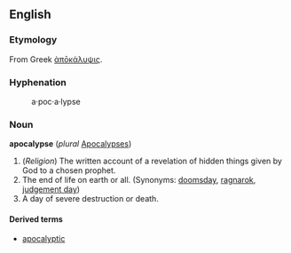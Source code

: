 ==English==
===Etymology===
From Greek [[ἀπōκάλυψις]].

===Hyphenation===
:a&middot;poc&middot;a&middot;lypse

===Noun===
'''apocalypse''' (''plural'' [[Apocalypses]])

# (''Religion'') The written account of a revelation of hidden things given by God to a chosen prophet.
# The end of life on earth or all. (Synonyms: [[doomsday]], [[ragnarok]], [[judgement day]])
# A day of severe destruction or death.

====Derived terms====
*[[apocalyptic]]